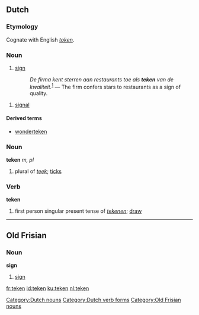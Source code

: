 ==Dutch==
===Etymology===
Cognate with English ''[[token]]''.

===Noun===
{{nl-noun|g=n|pl=tekens|dim=tekentje}}
# [[sign]]
#: ''De firma kent sterren aan restaurants toe als '''teken''' van de kwaliteit.''<sup>[http://nl.wikipedia.org/wiki/Restaurant]</sup> &mdash; The firm confers stars to restaurants as a sign of quality.

# [[signal]]

====Derived terms====
* [[wonderteken]]

===Noun===
'''teken''' ''m, pl''
# plural of ''[[teek]]''; [[ticks]]

===Verb===
'''teken'''
# first person singular present tense of ''[[tekenen]]''; [[draw]]

[[Category:Dutch nouns]]
[[Category:Dutch verb forms]]
----

==Old Frisian==

===Noun===
'''sign'''

# [[sign]]

[[Category:Old Frisian nouns]]

[[fr:teken]]
[[id:teken]]
[[ku:teken]]
[[nl:teken]]